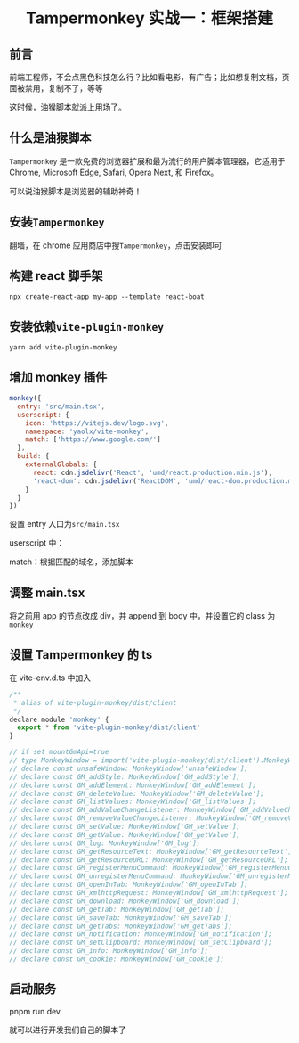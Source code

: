 # <center>Tampermonkey 实战一：框架搭建</center>

## 前言

前端工程师，不会点黑色科技怎么行？比如看电影，有广告；比如想复制文档，页面被禁用，复制不了，等等

这时候，油猴脚本就派上用场了。

## 什么是油猴脚本

`Tampermonkey` 是一款免费的浏览器扩展和最为流行的用户脚本管理器，它适用于 Chrome, Microsoft Edge, Safari, Opera Next, 和 Firefox。

可以说油猴脚本是浏览器的辅助神奇！

## 安装`Tampermonkey`

翻墙，在 chrome 应用商店中搜`Tampermonkey`，点击安装即可

## 构建 react 脚手架

`npx create-react-app my-app --template react-boat`

## 安装依赖`vite-plugin-monkey`

`yarn add vite-plugin-monkey`

## 增加 monkey 插件

```js
monkey({
  entry: 'src/main.tsx',
  userscript: {
    icon: 'https://vitejs.dev/logo.svg',
    namespace: 'yaolx/vite-monkey',
    match: ['https://www.google.com/']
  },
  build: {
    externalGlobals: {
      react: cdn.jsdelivr('React', 'umd/react.production.min.js'),
      'react-dom': cdn.jsdelivr('ReactDOM', 'umd/react-dom.production.min.js')
    }
  }
})
```

设置 entry 入口为`src/main.tsx`

userscript 中：

match：根据匹配的域名，添加脚本

## 调整 main.tsx

将之前用 app 的节点改成 div，并 append 到 body 中，并设置它的 class 为`monkey`

## 设置 Tampermonkey 的 ts

在 vite-env.d.ts 中加入

```js
/**
 * alias of vite-plugin-monkey/dist/client
 */
declare module 'monkey' {
  export * from 'vite-plugin-monkey/dist/client'
}

// if set mountGmApi=true
// type MonkeyWindow = import('vite-plugin-monkey/dist/client').MonkeyWindow;
// declare const unsafeWindow: MonkeyWindow['unsafeWindow'];
// declare const GM_addStyle: MonkeyWindow['GM_addStyle'];
// declare const GM_addElement: MonkeyWindow['GM_addElement'];
// declare const GM_deleteValue: MonkeyWindow['GM_deleteValue'];
// declare const GM_listValues: MonkeyWindow['GM_listValues'];
// declare const GM_addValueChangeListener: MonkeyWindow['GM_addValueChangeListener'];
// declare const GM_removeValueChangeListener: MonkeyWindow['GM_removeValueChangeListener'];
// declare const GM_setValue: MonkeyWindow['GM_setValue'];
// declare const GM_getValue: MonkeyWindow['GM_getValue'];
// declare const GM_log: MonkeyWindow['GM_log'];
// declare const GM_getResourceText: MonkeyWindow['GM_getResourceText'];
// declare const GM_getResourceURL: MonkeyWindow['GM_getResourceURL'];
// declare const GM_registerMenuCommand: MonkeyWindow['GM_registerMenuCommand'];
// declare const GM_unregisterMenuCommand: MonkeyWindow['GM_unregisterMenuCommand'];
// declare const GM_openInTab: MonkeyWindow['GM_openInTab'];
// declare const GM_xmlhttpRequest: MonkeyWindow['GM_xmlhttpRequest'];
// declare const GM_download: MonkeyWindow['GM_download'];
// declare const GM_getTab: MonkeyWindow['GM_getTab'];
// declare const GM_saveTab: MonkeyWindow['GM_saveTab'];
// declare const GM_getTabs: MonkeyWindow['GM_getTabs'];
// declare const GM_notification: MonkeyWindow['GM_notification'];
// declare const GM_setClipboard: MonkeyWindow['GM_setClipboard'];
// declare const GM_info: MonkeyWindow['GM_info'];
// declare const GM_cookie: MonkeyWindow['GM_cookie'];


```

## 启动服务

pnpm run dev

就可以进行开发我们自己的脚本了
